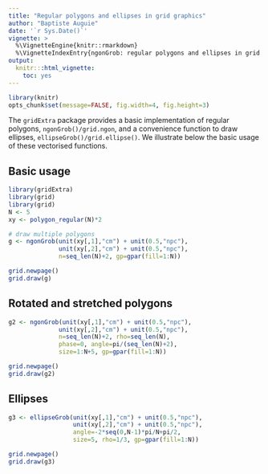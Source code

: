 ```yaml
---
title: "Regular polygons and ellipses in grid graphics"
author: "Baptiste Auguie"
date: '`r Sys.Date()`'
vignette: >
  %\VignetteEngine{knitr::rmarkdown}
  %\VignetteIndexEntry{ngonGrob: regular polygons and ellipses in grid graphics}
output:
  knitr:::html_vignette:
    toc: yes
---
```


```r
library(knitr)
opts_chunk$set(message=FALSE, fig.width=4, fig.height=3)
```

The `gridExtra` package provides a basic implementation of regular polygons, `ngonGrob()/grid.ngon`, and a convenience function to draw ellipses, `ellipseGrob()/grid.ellipse()`. We illustrate below the basic usage of these vectorised functions.

## Basic usage

```r
library(gridExtra)
library(grid)
library(grid)
N <- 5
xy <- polygon_regular(N)*2

# draw multiple polygons
g <- ngonGrob(unit(xy[,1],"cm") + unit(0.5,"npc"),
              unit(xy[,2],"cm") + unit(0.5,"npc"),
              n=seq_len(N)+2, gp=gpar(fill=1:N))

grid.newpage()
grid.draw(g)
```

## Rotated and stretched polygons

```r
g2 <- ngonGrob(unit(xy[,1],"cm") + unit(0.5,"npc"),
              unit(xy[,2],"cm") + unit(0.5,"npc"),
              n=seq_len(N)+2, rho=seq_len(N),
              phase=0, angle=pi/(seq_len(N)+2),
              size=1:N+5, gp=gpar(fill=1:N))

grid.newpage()
grid.draw(g2)
```

## Ellipses

```r
g3 <- ellipseGrob(unit(xy[,1],"cm") + unit(0.5,"npc"),
                  unit(xy[,2],"cm") + unit(0.5,"npc"),
                  angle=-2*seq(0,N-1)*pi/N+pi/2,
                  size=5, rho=1/3, gp=gpar(fill=1:N))

grid.newpage()
grid.draw(g3)
```

